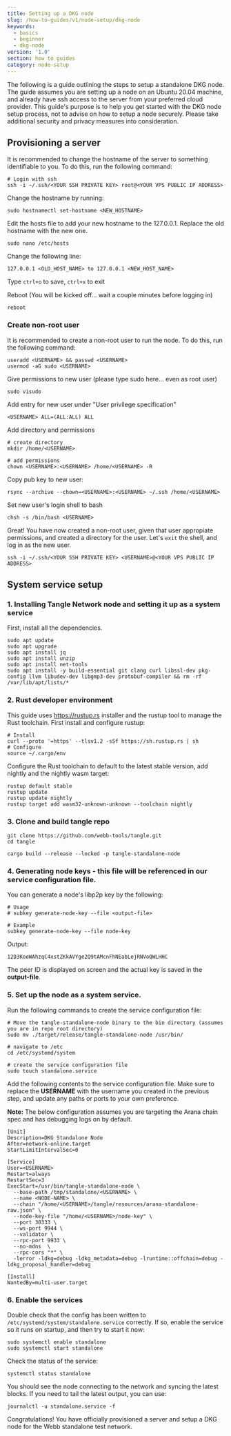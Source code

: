 ```yaml
---
title: Setting up a DKG node
slug: /how-to-guides/v1/node-setup/dkg-node
keywords:
  - basics
  - beginner
  - dkg-node
version: '1.0'
section: how to guides
category: node-setup
---
```


The following is a guide outlining the steps to setup a standalone DKG node. The guide assumes you are setting up
a node on an Ubuntu 20.04 machine, and already have ssh access to the server from your preferred cloud provider. 
This guide's purpose is to help you get started with the DKG node setup process, not to advise on how to setup a node securely. Please
take additional security and privacy measures into consideration.

## Provisioning a server

It is recommended to change the hostname of the server to something identifiable to you. To do this, run the following command:

```
# Login with ssh
ssh -i ~/.ssh/<YOUR SSH PRIVATE KEY> root@<YOUR VPS PUBLIC IP ADDRESS>
```

Change the hostname by running:

```
sudo hostnamectl set-hostname <NEW_HOSTNAME>
```

Edit the hosts file to add your new hostname to the 127.0.0.1. Replace the old hostname with the new one.

```
sudo nano /etc/hosts
```

Change the following line:
```
127.0.0.1 <OLD_HOST_NAME> to 127.0.0.1 <NEW_HOST_NAME>
```

Type `ctrl+o` to save, `ctrl+x` to exit

Reboot (You will be kicked off... wait a couple minutes before logging in)
```
reboot
```

### Create non-root user

It is recommended to create a non-root user to run the node. To do this, run the following command:
```
useradd <USERNAME> && passwd <USERNAME>
usermod -aG sudo <USERNAME>
```

Give permissions to new user (please type sudo here... even as root user)
```
sudo visudo
```

Add entry for new user under "User privilege specification"
```
<USERNAME> ALL=(ALL:ALL) ALL
```

Add directory and permissions
```
# create directory
mkdir /home/<USERNAME>

# add permissions
chown <USERNAME>:<USERNAME> /home/<USERNAME> -R
```

Copy pub key to new user:
```
rsync --archive --chown=<USERNAME>:<USERNAME> ~/.ssh /home/<USERNAME>
```

Set new user's login shell to bash
```
chsh -s /bin/bash <USERNAME>
```

Great! You have now created a non-root user, given that user appropiate permissions, and created a directory for the user. 
Let's `exit` the shell, and log in as the new user.

```
ssh -i ~/.ssh/<YOUR SSH PRIVATE KEY> <USERNAME>@<YOUR VPS PUBLIC IP ADDRESS>
```

## System service setup
### 1. Installing Tangle Network node and setting it up as a system service

First, install all the dependencies.
```
sudo apt update
sudo apt upgrade
sudo apt install jq
sudo apt install unzip
sudo apt install net-tools
sudo apt install -y build-essential git clang curl libssl-dev pkg-config llvm libudev-dev libgmp3-dev protobuf-compiler && rm -rf /var/lib/apt/lists/*
```

### 2. Rust developer environment

This guide uses https://rustup.rs installer and the rustup tool to manage the Rust toolchain. First install and configure rustup:

```
# Install
curl --proto '=https' --tlsv1.2 -sSf https://sh.rustup.rs | sh
# Configure
source ~/.cargo/env
```

Configure the Rust toolchain to default to the latest stable version, add nightly and the nightly wasm target:

```
rustup default stable
rustup update
rustup update nightly
rustup target add wasm32-unknown-unknown --toolchain nightly
```

### 3. Clone and build tangle repo
```
git clone https://github.com/webb-tools/tangle.git
cd tangle

cargo build --release --locked -p tangle-standalone-node
```

### 4. Generating node keys - this file will be referenced in our service configuration file.

You can generate a node's libp2p key by the following:

```
# Usage
# subkey generate-node-key --file <output-file>

# Example
subkey generate-node-key --file node-key
```

Output:
```
12D3KooWAhzqC4xstZKkAVYge2Q9tAMcnFhNEabLejRNVoQWLHHC
```

The peer ID is displayed on screen and the actual key is saved in the **output-file**.

### 5. Set up the node as a system service. 

Run the following commands to create the service configuration file:

```
# Move the tangle-standalone-node binary to the bin directory (assumes you are in repo root directory)
sudo mv ./target/release/tangle-standalone-node /usr/bin/

# navigate to /etc
cd /etc/systemd/system

# create the service configuration file
sudo touch standalone.service
```

Add the following contents to the service configuration file. Make sure to replace the **USERNAME** with the username you created in the previous step, and update 
any paths or ports to your own preference. 

**Note:** The below configuration assumes you are targeting the Arana chain spec and has debugging logs on by default.

```
[Unit]
Description=DKG Standalone Node
After=network-online.target
StartLimitIntervalSec=0

[Service]
User=<USERNAME>
Restart=always
RestartSec=3
ExecStart=/usr/bin/tangle-standalone-node \
  --base-path /tmp/standalone/<USERNAME> \
  --name <NODE-NAME> \
  --chain "/home/<USERNAME>/tangle/resources/arana-standalone-raw.json" \
  --node-key-file "/home/<USERNAME>/node-key" \
  --port 30333 \
  --ws-port 9944 \
  --validator \
  --rpc-port 9933 \
  --no-mdns  \
  --rpc-cors "*" \
  -lerror -ldkg=debug -ldkg_metadata=debug -lruntime::offchain=debug -ldkg_proposal_handler=debug

[Install]
WantedBy=multi-user.target
```

### 6. Enable the services

Double check that the config has been written to `/etc/systemd/system/standalone.service` correctly. If so, enable the service so it runs on startup, and then try to start it now:

```
sudo systemctl enable standalone
sudo systemctl start standalone
```

Check the status of the service:
```
systemctl status standalone
```

You should see the node connecting to the network and syncing the latest blocks. If you need to tail the latest output, you can use:
```
journalctl -u standalone.service -f
```

Congratulations! You have officially provisioned a server and setup a DKG node for the Webb standalone test network.
